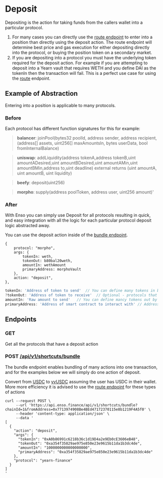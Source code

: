 # Deposit
Depositing is the action for taking funds from the callers wallet into a particular protocol.

1. For many cases you can directly use the [route endpoint](./route.md) to enter into a position than directly using the deposit action.  The route endpoint will determine best price and gas execution for either depositing directly into the protocol, or buying the position token on a secondary market.  
2. If you are depositing into a protocol you must have the underlying token required for the deposit action.  For example if you are attempting to deposit into a Yearn vault that requires WETH and you define DAI as the tokenIn then the transaction will fail.  This is a perfect use case for using the [route](./route.md) endpoint.  


## Example of Abstraction
Entering into a position is applicable to many protocols.

### Before
Each protocol has different function signatures for this for example:
> **balancer**: joinPool(bytes32 poolId, address sender, address recipient, (address[] assets, uint256[] maxAmountsIn, bytes userData, bool fromInternalBalance)

> **uniswap**: addLiquidity(address tokenA,address tokenB,uint amountADesired,uint amountBDesired,uint amountAMin,uint amountBMin,address to,uint deadline) external returns (uint amountA, uint amountB, uint liquidity)

> **beefy**: deposit(uint256)

> **morpho**: supply(address poolToken, address user, uint256 amount)'

### After

With Enso you can simply use Deposit for all protocols resulting in quick, and easy integration with all the logic for each particular protocol deposit logic abstracted away.

You can use the deposit action inside of the [bundle endpoint](../../api-reference/bundle).
```
{
    protocol: "morpho",
    args: {
        tokenIn: weth,
        tokenOut: b80bal20weth, 
        amountIn: wethAmount
        primaryAddress: morphoVault
    },
    action: "deposit",
},
```

```javascript
tokenIn: 'Address of token to send'  // You can define many tokens in by [inToken1, inToken2]
?tokenOut: 'Address of token to receive'  // Optional - protocols that have isolated contracts per each deposit(for example Yearn), then you do not need to define tokenOut.  For protocols that have a shared contract for all of their vaults/deposits such as balancer and univ4 then you should define tokenOut
amountIn: 'Raw amount to send'   // You can define mancy tokens out by [outToken1, outToken2]
primaryAddress: 'Address of smart contract to interact with' // Address of smart contract to interact with
```


## Endpoints

### GET
Get all the protocols that have a deposit action

### POST [/api/v1/shortcuts/bundle](https://api.enso.finance/api#/shortcuts/BundleController_bundleShortcutTransaction)

The bundle endpoint enables bundling of many actions into one transaction, and for the examples below we will simply do one action of deposit.


Convert from [USDC](0xA0b86991c6218b36c1d19D4a2e9Eb0cE3606eB48) to [yvUSDC](0xa354f35829ae975e850e23e9615b11da1b3dc4de) assuming the user has USDC in their wallet.  More more efficiency it is advised to use the [route endpoint](./route.md) for these types of actions
```
curl --request POST \
     --url 'https://api.enso.finance/api/v1/shortcuts/bundle?chainId=1&fromAddress=0x7713974908Be4BEd47172370115e8b1219F4A5f0' \
     --header 'content-type: application/json' \
     --data '
[
  {
    "action": "deposit",
    "args": {
      "tokenIn": "0xA0b86991c6218b36c1d19D4a2e9Eb0cE3606eB48",
      "tokenOut": "0xa354f35829ae975e850e23e9615b11da1b3dc4de",
      "amountIn": "1000000000000000000",
      "primaryAddress": "0xa354f35829ae975e850e23e9615b11da1b3dc4de"
    },
    "protocol": "yearn-finance"
  }
]
'
```